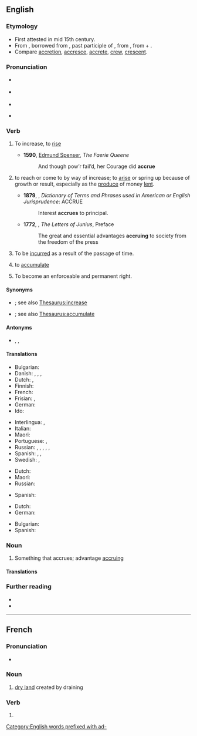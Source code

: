 ==English==
{{was wotd|2008|October|10}}
{{wikipedia}}

===Etymology===
{{root|en|ine-pro|*ḱer-|id=grow}}
* First attested in mid 15th century.
* From {{inh|en|enm|acrewen}}, borrowed from {{der|en|fro|acreue|acreüe}}, past participle of {{m|fro|accreistre||to increase}}, from {{der|en|la|accrēsco||increase}}, from {{m|la|ad||in addition}} + {{m|la|crēscō||to grow}}.
* Compare [[accretion]], [[accresce]], [[accrete]], [[crew]], [[crescent]].

===Pronunciation===
* {{a|UK}} {{IPA|en|/əˈkɹuː/}}
* {{a|US}} {{IPA|en|/ə.ˈkɹu/}}
* {{audio|en|en-us-accrue.ogg|Audio (US)}}
* {{audio|en|en-au-accrue.ogg|Audio (AU)}}
*: {{rhymes|en|uː}}

===Verb===
{{en-verb}}

# {{lb|en|intransitive}} To increase, to [[rise]]
#* '''1590''', [[w:Edmund Spenser|Edmund Spenser]], ''The Faerie Queene''
#*: And though pow’r fail’d, her Courage did '''accrue'''
# {{lb|en|intransitive}} to reach or come to by way of increase; to [[arise]] or spring up because of growth or result, especially as the [[produce]] of money [[lent]].
#*  '''1879''', {{w|Benjamin Vaughan Abbott}}, ''Dictionary of Terms and Phrases used in American or English Jurisprudence'': ACCRUE
#*: Interest '''accrues''' to principal.
#* '''1772''', {{w|Junius}}, ''The Letters of Junius'', Preface
#*: The great and essential advantages '''accruing''' to society from the freedom of the press
# {{lb|en|intransitive|accounting}} To be [[incurred]] as a result of the passage of time.
#: {{ux|en|The monthly financial statements show all the actual but only some of the '''accrued''' expenses.}}
# {{lb|en|transitive}} to [[accumulate]]
#: {{ux|en|He has '''accrued''' nine sick days.}}
# {{lb|en|intransitive|legal}} To become an enforceable and permanent right.

====Synonyms====
* {{sense|increase}} {{l|en|rise}}; see also [[Thesaurus:increase]]
* {{sense|accumulate}} {{l|en|add up}}; see also [[Thesaurus:accumulate]]

====Antonyms====
* {{sense|accounting}} {{l|en|amortize}}<!-- to ''decrease'' over time, rather than ''increase'' -->, {{l|en|defer}}, {{l|en|prepay}}

====Translations====
{{trans-top|increase}}
* Bulgarian: {{t+|bg|нараствам}}
* Danish: {{t|da|opsamle}}, {{t+|da|indsamle}}, {{t|da|tilfalde}}, {{t|da|påløbe}}
* Dutch: {{t+|nl|verhogen}}, {{t+|nl|groeien}}
* Finnish: {{t+|fi|kasvaa}}
* French: {{t+|fr|accroître}}
* Frisian: {{t|fy|krije}}, {{t|fy|groeien}}
* German: {{t+|de|anfallen}}
* Ido: {{t+|io|amaseskar}}
{{trans-mid}}
* Interlingua: {{t|ia|accrescer}}, {{t|ia|accumular}}
* Italian: {{t+|it|accrescersi}}
* Maori: {{t|mi|hua}}
* Portuguese: {{t+|pt|acrescer}}, {{t+|pt|acumular}}
* Russian: {{t+|ru|прираста́ть|impf}}, {{t+|ru|прирасти́|pf}}, {{t+|ru|добавля́ться|impf}}, {{t+|ru|доба́виться|pf}}, {{t+|ru|нараста́ть|impf}}, {{t+|ru|нарасти́|pf}}
* Spanish: {{t+|es|acrecentar}}, {{t+|es|acumular}}, {{t+|es|aumentar}}
* Swedish: {{t+|sv|öka}}, {{t|sv|växa till}}
{{trans-bottom}}

{{trans-top|to be incurred as a result of the passage of time}}
* Dutch: {{t+|nl|accumuleren}}
* Maori: {{t|mi|hua}}
* Russian: {{t+|ru|начислять}}
{{trans-mid}}
* Spanish: {{t+|es|devengar}}
{{trans-bottom}}

{{trans-top|to accumulate}}
* Dutch: {{t+|nl|accumuleren}}
* German: {{t+|de|ansammeln}}
{{trans-mid}}
{{trans-bottom}}

{{trans-top|to become an enforceable and permanent right}}
* Bulgarian: {{t|bg|полагам се}}
* Spanish: {{t+|es|adquirir}}
{{trans-mid}}
{{trans-bottom}}

===Noun===
{{en-noun}}

# {{lb|en|obsolete}} Something that accrues; advantage [[accruing]]

====Translations====
{{trans-top|something that accrues}}

{{trans-mid}}
{{trans-bottom}}

===Further reading===
* {{R:OneLook}}
* {{R:Etymonline}}

[[Category:English words prefixed with ad-]]

----

==French==

===Pronunciation===
* {{fr-IPA}}

===Noun===
{{fr-noun|f}}

# [[dry land]] created by draining

===Verb===
{{head|fr|past participle form}}

# {{feminine singular past participle of|fr|accroître|nocat=1}}